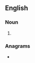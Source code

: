 ==English==

===Noun===
{{head|en|noun plural form}}

# {{plural of|urchin|lang=en}}

===Anagrams===
* {{anagrams|en|a=chinrsu|chunris}}